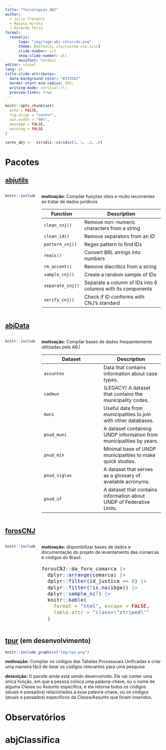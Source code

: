 ```yaml
---
title: "Tecnologias ABJ"
author: 
  - Julio Trecenti
  - Renata Hirota
  - Ricardo Feliz
format: 
  revealjs:
      logo: "img/logo-abj-colorido.png"
      theme: [default, css/custom-css.scss]
      slide-number: c/t
      show-slide-number: all
      mainfont: Yaldevi
editor: visual
lang: pt
title-slide-attributes: 
  data-background-color: "#233262"
  border-start-end-radius: 50%;
  writing-mode: vertical-rl;
  preview-links: true
---
```


```r
knitr::opts_chunk$set(
  echo = FALSE,
  fig.align = "center",
  out.width = "90%",
  message = FALSE,
  warning = FALSE
)

cores_abj <-  viridis::viridis(2, 1, .2, .8)

```

# Pacotes

## [abjutils](https://github.com/abjur/abjutils)

:::: columns
::: {.column width='20%'} 
```r
knitr::include_graphics("img/abjutils.png")
```
:::

::: {.column width='80%'} 
**motivação:** Compilar funções úteis e muito recorrentes ao tratar de dados jurídicos

::: {style="font-size: 20px;"}
Function           | Description
------------------ | ------------------------------------------------
`clean_cnj()`      | Remove non-numeric characters from a string
`clean_id()`       | Remove separators from an ID
`pattern_cnj()`    | Regex pattern to find IDs
`reais()`          | Convert BRL strings into numbers
`rm_accent()`      | Remove diacritics from a string
`sample_cnj()`     | Create a random sample of IDs
`separate_cnj()`   | Separate a column of IDs into 6 columns with its components
`verify_cnj()`     | Check if ID conforms with CNJ's standard
:::

:::
::::

## [abjData](https://github.com/abjur/abjData)

:::: columns
::: {.column width='20%'} 
```r
knitr::include_graphics("img/abjData.png")
```
:::

::: {.column width='80%'} 
**motivação:** Compilar bases de dados frequentemente utilizadas pela ABJ

::: {style="font-size: 20px;"}
Dataset      | Description
----------|----------
`assuntos`| Data that contains information about case types.
`cadmun`  | (LEGACY) A dataset that contains the municipality codes.
`muni`  | Useful data from municipalities to join with other databases.
`pnud_muni`| A dataset containing UNDP information from municipalities by years.
`pnud_min`| Minimal base of UNDP municipalities to make quick studies.
`pnud_siglas`| A dataset that serves as a glossary of available acronyms. 
`pnud_uf`| A dataset that contains information about UNDP of Federative Units.
:::

:::
::::

## [forosCNJ](https://github.com/abjur/forosCNJ)

:::: columns
::: {.column width='20%'} 
```r
knitr::include_graphics("img/forosCNJ.png")
```
:::

::: {.column width='80%'} 
**motivação:** disponibilizar bases de dados e documentação do projeto de levantamento das comarcas e códigos do Brasil.


::: {style="font-size: 19px;"}
```r
forosCNJ::da_foro_comarca |>  
  dplyr::arrange(comarca) |> 
  dplyr::filter(id_justica == 8) |> 
  dplyr::filter(!is.na(ibge)) |> 
  dplyr::sample_n(7) |> 
  knitr::kable(
    format = "html", escape = FALSE,
    table.attr = "class=\"striped\""
  )
```
:::

:::
::::


## [tpur](https://github.com/abjur/tpur) (em desenvolvimento)

```r
knitr::include_graphics("img/tpu.png")
```

**motivação:** Compilar os códigos das Tabelas Processuais Unificadas e criar uma maneira fácil de listar os códigos relevantes para uma pesquisa

**descrição:** O pacote ainda está sendo desenvolvido. Ele vai conter uma única função, em que a pessoa coloca uma palavra-chave, ou o nome de alguma Classe ou Assunto específica, e ela retorna todos os códigos (atuais e passados) relacionados a essa palavra-chave, ou os códigos (atuais e passados) específicos da Classe/Assunto que foram inseridos. 



# Observatórios


# abjClassifica

